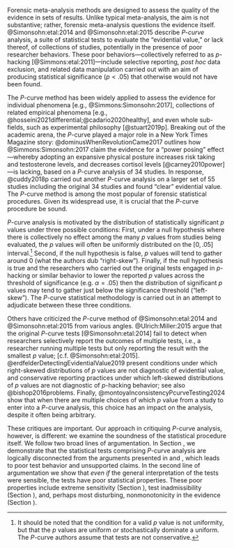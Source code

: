 
Forensic meta-analysis methods are designed to assess the quality of the evidence in sets of results. Unlike typical meta-analysis, the aim is not substantive; rather, forensic meta-analysis questions the evidence itself. @Simonsohn:etal:2014 and @Simonsohn:etal:2015 describe *$P$-curve* analysis, a suite of statistical tests to evaluate the "evidential value," or lack thereof, of collections of studies, potentially in the presence of poor researcher behaviors. These poor behaviors---collectively referred to as $p$-hacking [@Simmons:etal:2011]---include selective reporting, *post hoc* data exclusion, and related data manipulation carried out with an aim of producing statistical significance ($p<.05$) that otherwise would not have been found.

The $P$-curve method has been widely applied to assess the evidence for individual phenomena [e.g., @Simmons:Simonsohn:2017], collections of related empirical phenomena [e.g., @hosseini2021differential;@cadario2020healthy], and even whole sub-fields, such as experimental philosophy [@stuart2019p]. Breaking out of the academic arena, the $P$-curve played a major role in a New York Times Magazine story: @dominusWhenRevolutionCame2017 outlines how @Simmons:Simonsohn:2017 claim the evidence for a "power posing" effect---whereby adopting an expansive physical posture increases risk taking and testosterone levels, and decreases cortisol levels [@carney2010power]---is lacking, based on a $P$-curve analysis of 34 studies. In response, @cuddy2018p carried out another $P$-curve analysis on a larger set of 55 studies including the original 34 studies and found "clear" evidential value. The $P$-curve method is among the most popular of forensic statistical procedures. Given its widespread use, it is crucial that the $P$-curve procedure be sound.

$P$-curve analysis is motivated by the distribution of statistically significant $p$ values under three possible conditions:  First, under a null hypothesis where there is collectively no effect among the many $p$ values from studies being evaluated, the $p$ values will often be uniformly distributed on the $[0,.05]$ interval.^[It should be noted that the condition for a valid $p$ value is not uniformity, but that the $p$ values are uniform *or* stochastically dominate a uniform. The $P$-curve authors assume that tests are not conservative.]  Second, if the null hypothesis is false, $p$ values will tend to gather around 0 (what the authors dub "right-skew").  Finally, if the null hypothesis is true and the researchers who carried out the original tests engaged in $p$-hacking or similar behavior to lower the reported $p$ values across the threshold of significance (e.g. $\alpha=.05$) then the distribution of significant $p$ values may tend to gather just below the significance threshold ("left-skew").  The $P$-curve statistical methodology is carried out in an attempt to adjudicate between these three conditions.

Others have criticized the $P$-curve method of @Simonsohn:etal:2014 and @Simonsohn:etal:2015 from various angles. @Ulrich:Miller:2015 argue that the original $P$-curve tests [@Simonsohn:etal:2014] fail to detect when researchers selectively report the outcomes of multiple tests, i.e., a researcher running multiple tests but only reporting the result with the smallest $p$ value; [c.f. @Simonsohn:etal:2015]. @erdfelderDetectingEvidentialValue2019 present conditions under which right-skewed distributions of $p$ values are not diagnostic of evidential value, and conservative reporting practices under which left-skewed distributions of $p$ values are not diagnostic of $p$-hacking behavior; see also @bishop2016problems. Finally, @montoyaInconsistencyPcurveTesting2024 show that when there are multiple choices of which $p$ value from a study to enter into a $P$-curve analysis, this choice has an impact on the analysis, despite it often being arbitrary.

These critiques are important. Our approach in critiquing $P$-curve analysis, however, is different: we examine the soundness of the statistical procedure itself.  We follow two broad lines of argumentation. In Section \ref{conceptual-issues-with-the-p-curve}, we demonstrate that the statistical tests comprising $P$-curve analysis are logically disconnected from the arguments presented in \citet{Simonsohn:etal:2014} and \citet{Simonsohn:etal:2015}, which leads to poor test behavior and unsupported claims. In the second line of argumentation we show that *even if* the general interpretation of the tests were sensible, the tests have poor statistical properties. These poor properties include extreme sensitivity (Section \ref{undue-sensitivity-at-the-critical-boundary}), test inadmissibility (Section \ref{inadmissibility}), and, perhaps most disturbing, nonmonotonicity in the evidence (Section \ref{nonmonotonicity-in-the-evidence}). 
